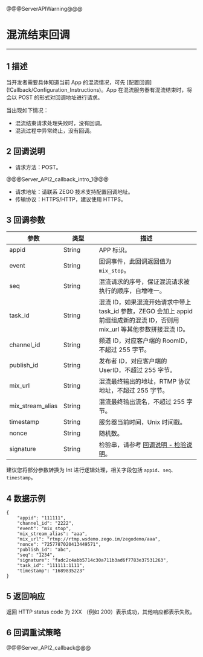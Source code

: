@@@ServerAPIWarning@@@

# 混流结束回调

---

## 1 描述

当开发者需要具体知道当前 App 的混流情况，可先 [配置回调\](!Callback/Configuration_Instructions)。App 在混流服务器有混流结束时，将会以 POST 的形式对回调地址进行请求。


<div class="mk-warning">


当出现如下情况：
- 混流结束请求处理失败时，没有回调。
- 混流过程中异常终止，没有回调。
</div>



## 2 回调说明

- 请求方法：POST。

@@@Server_API2_callback_intro_1@@@

- 请求地址：请联系 ZEGO 技术支持配置回调地址。
- 传输协议：HTTPS/HTTP，建议使用 HTTPS。

## 3 回调参数


<table>
<colgroup>
<col style="width: 20%">
<col style="width: 20%">
<col style="width: 60%">
</colgroup>
<thead>
  <tr>
    <th>参数</th>
    <th>类型</th>
    <th>描述</th>
  </tr>
</thead>
<tbody>
  <tr>
    <td>appid</td>
    <td>String</td>
    <td>APP 标识。</td>
  </tr>
  <tr>
    <td>event</td>
    <td>String</td>
    <td>回调事件，此回调返回值为 <code>mix_stop</code>。</td>
  </tr>
  <tr>
    <td>seq</td>
    <td>String</td>
    <td>混流请求的序号，保证混流请求被执行的顺序，自增唯一。</td>
  </tr>
  <tr>
    <td>task_id</td>
    <td>String</td>
    <td>混流 ID，如果混流开始请求中带上 task_id 参数，ZEGO 会加上 appid 前缀组成新的混流 ID，否则用 mix_url 等其他参数拼接混流 ID。</td>
  </tr>
  <tr>
    <td>channel_id</td>
    <td>String</td>
    <td>频道 ID，对应客户端的 RoomID，不超过 255 字节。</td>
  </tr>
  <tr>
    <td>publish_id</td>
    <td>String</td>
    <td>发布者 ID，对应客户端的 UserID，不超过 255 字节。</td>
  </tr>
  <tr>
    <td>mix_url</td>
    <td>String</td>
    <td>混流最终输出的地址，RTMP 协议地址，不超过 255 字节。</td>
  </tr>
  <tr>
    <td>mix_stream_alias</td>
    <td>String</td>
    <td>混流最终输出流名，不超过 255 字节。</td>
  </tr>
  <tr>
    <td>timestamp</td>
    <td>String</td>
    <td>服务器当前时间，Unix 时间戳。</td>
  </tr>
  <tr>
    <td>nonce</td>
    <td>String</td>
    <td>随机数。</td>
  </tr>
  <tr>
    <td>signature</td>
    <td>String</td>
    <td>检验串，请参考 <a target="_blank" href="!Callback/Overview">回调说明 - 检验说明</a>。</td>
  </tr>
</tbody>
</table>

<div class="mk-hint">

建议您将部分参数转换为 Int 进行逻辑处理，相关字段包括 `appid`、`seq`、`timestamp`。
</div>


## 4 数据示例

```
{
    "appid": "111111",
    "channel_id": "2222",
    "event": "mix_stop",
    "mix_stream_alias": "aaa",
    "mix_url": "rtmp://rtmp.wsdemo.zego.im/zegodemo/aaa",
    "nonce": "7257787020413449571",
    "publish_id": "abc",
    "seq": "1234",
    "signature": "fadc2c4abb5714c30a711b3ad6f7783e37531263",
    "task_id": "111111:1111",
    "timestamp": "1689835223"
}
```

## 5 返回响应


返回 HTTP status code 为 2XX （例如 200）表示成功，其他响应都表示失败。


## 6 回调重试策略

@@@Server_API2_callback@@@

